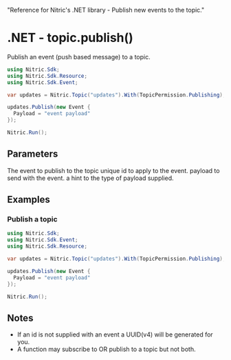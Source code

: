   "Reference for Nitric's .NET library - Publish new events to the topic."

# .NET - topic.publish()

Publish an event (push based message) to a topic.

```csharp
using Nitric.Sdk;
using Nitric.Sdk.Resource;
using Nitric.Sdk.Event;

var updates = Nitric.Topic("updates").With(TopicPermission.Publishing);

updates.Publish(new Event {
  Payload = "event payload"
});

Nitric.Run();
```

## Parameters

<Properties>
  <Property name="event" required type="Event">
    The event to publish to the topic
    <Properties nested>
      <Property name="id" type="string">
        unique id to apply to the event.
      </Property>
      <Property name="payload" required type="object">
        payload to send with the event.
      </Property>
      <Property name="payloadType" type="string">
        a hint to the type of payload supplied.
      </Property>
    </Properties>
  </Property>
</Properties>

## Examples

### Publish a topic

```csharp
using Nitric.Sdk;
using Nitric.Sdk.Event;
using Nitric.Sdk.Resource;

var updates = Nitric.Topic("updates").With(TopicPermission.Publishing);

updates.Publish(new Event {
  Payload = "event payload"
});

Nitric.Run();
```

## Notes

- If an id is not supplied with an event a UUID(v4) will be generated for you.
- A function may subscribe to OR publish to a topic but not both.
